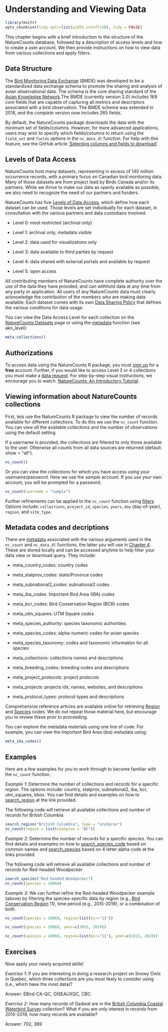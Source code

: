 # Understanding and Viewing Data {#Data3}

```r
library(knitr)
opts_chunk$set(tidy.opts=list(width.cutoff=50), tidy = FALSE)
```

This chapter begins with a brief introduction to the structure of the NatureCounts database, followed by a description of access levels and how to create a user account. We then provide instructions on how to view data from various collections and apply filters. 

## Data Structure {#Data3.1}

The [Bird Monitoring Data Exchange](https://www.birdscanada.org/birdmon/default/nc_bmde.jsp) (BMDE) was developed to be a standardized data exchange schema to promote the sharing and analysis of avian observational data. The schema is the core sharing standard of the [Avian Knowledge Network](http://www.avianknowledge.net).The BMDE (currently version 2.0) includes 169 *core* fields that are capable of capturing all metrics and descriptors associated with a bird observation. The BMDE schema was extended in 2018, and the *complete* version now includes 265 fields.

By default, the NatureCounts package downloads the data with the *minimum* set of fields/columns. However, for more advanced applications, users may wish to specify which fields/columns to return using the `field_set` and `fields` options in the `nc_data_dl` function. For help with this feature, see the GitHub article ['Selecting columns and fields to download'](https://birdstudiescanada.github.io/naturecounts/articles/selecting-fields.html).   

## Levels of Data Access {#Data3.2}

NatureCounts host many datasets, representing in excess of 140 million occurrence records, with a primary focus on Canadian bird monitoring data. Many of those datasets are from project lead by Birds Canada and/or its partners. While we thrive to make our data as openly available as possible, we also need to recognize the need of our partners and funders.

NatureCounts has five [Levels of Data Access](https://www.birdscanada.org/birdmon/default/nc_access_levels.jsp), which define how each dataset can be used. Those levels are set individually for each dataset, in consultation with the various partners and data custodians involved.

  - Level 0: most restricted (archival only)
  
  - Level 1: archival only, metadata visible
  
  - Level 2: data used for visualizations only
  
  - Level 3: data available to third parties by request
  
  - Level 4: data shared with external portals and available by request
  
  - Level 5: open access

All contributing members of NatureCounts have complete authority over the use of the data they have provided, and can withhold data at any time from any party or application. All users of any NatureCounts data must clearly acknowledge the contribution of the members who are making data available. Each dataset comes with its own [Data Sharing Policy](https://www.birdscanada.org/birdmon/default/nc_data_sharing.jsp) that defines the various conditions for data usage.

You can view the Data Access Level for each collection on the [NatureCounts Datasets](https://www.birdscanada.org/birdmon/default/datasets.jsp) page or using the [metadata](#Data3.5) function (see akn_level):

```r
meta_collections() 
``` 

## Authorizations {#Data3.3}

To access data using the NatureCounts R package, you must [sign up](https://www.birdscanada.org/birdmon/default/register.jsp) for a **free** account. Further, if you would like to access Level 3 or 4 collections you must make a [data request](https://www.birdscanada.org/birdmon/default/searchquery.jsp). For step-by-step visual instructions, we encourage you to watch: [NatureCounts: An Introductory Tutorial](link to be provided).

## Viewing information about NatureCounts collections {#Data3.4}

First, lets use the NatureCounts R package to view the number of records available for different collections. To do this we use the `nc_count` function. You can view *all* the available collections and the number of observations using the default setting. 

If a username is provided, the collections are filtered to only those available to the user. Otherwise all counts from all data sources are returned (default: show = "all").

```r
nc_count() 
```

Or you can view the collections for which you have access using your username/password. Here we use the *sample* account. If you use your own account, you will be prompted for a password. 

```r
nc_count(username = "sample")
```

Further refinements can be applied to the `nc_count` function using [filters](#Download4)  Options include: `collections`, `project_id`, `species`, `years`, `doy` (day-of-year), `region`, and `site_type`. 

## Metadata codes and decriptions {#Data3.5}

There are [metadata](https://birdstudiescanada.github.io/naturecounts/reference/meta.html) associated with the various arguments used in the `nc_count` and `nc_data_dl` functions, the latter you will use in [Chapter 4](#Download4). These are stored locally and can be accessed anytime to help filter your data view or download query. They include: 

  - meta_country_codes: country codes
  
  - meta_statprov_codes: state/Province codes
  
  - meta_subnational2_codes: subnational2 codes
  
  - meta_iba_codes: Important Bird Area (IBA) codes
  
  - meta_bcr_codes: Bird Conservation Region (BCR) codes
  
  - meta_utm_squares: UTM Square codes
  
  - meta_species_authority: species taxonomic authorities
  
  - meta_species_codes: alpha-numeric codes for avian species
  
  - meta_species_taxonomy: codes and taxonomic information for all species
  
  - meta_collections: collections names and descriptions
  
  - meta_breeding_codes: breeding codes and descriptions
  
  - meta_project_protocols: project protocols
  
  - meta_projects: projects ids, names, websites, and descriptions
  
  - meta_protocol_types: protocol types and descriptions

Comprehensive reference articles are available online for retrieving [Region](https://birdstudiescanada.github.io/naturecounts/articles/region-codes.html) and [Species](https://birdstudiescanada.github.io/naturecounts/articles/species-codes.html) codes. We do not repeat those material here, but encourage you to review these prior to proceeding. 

You can explore the metadata materials using one line of code. For example, you can view the Important Bird Area (iba) metadata using:

```r
meta_iba_codes()
```

## Examples {#Data3.6}

Here are a few examples for you to work through to become familiar with the `nc_count` function.  

*Example 1*: Determine the number of collections and records for a specific *region*. The options include: country, statprov, subnational2, iba, bcr, utm_squares, bbox. You can find details and examples on how to [search_region](https://birdstudiescanada.github.io/naturecounts/articles/region-codes.html) at the link provided.

The following code will retrieve all available collections and number of records for British Columbia
```r
search_region("British Columbia", type = "statprov")
nc_count(region = list(statprov = "BC"))
```

*Example 2*: Determine the number of records for a specific *species*. You can find details and examples on how to [search_species_code](https://birdstudiescanada.github.io/naturecounts/reference/search_species_code.html) based on common names and [search_species](https://birdstudiescanada.github.io/naturecounts/reference/search_species.html) based on 4 letter alpha code at the links provided.  

The following code will retrieve all available collections and number of records for Red-headed Woodpecker  
```r
search_species("Red-headed Woodpecker")
nc_count(species = 10060)
```

*Example 3*: We can further refine the Red-headed Woodpecker example (above) by filtering the species-specific data by region (e.g., [Bird Conservation Region](http://nabci-us.org/assets/images/bcr_map2.jpg) 11), time period (e.g., 2015-2019), or a combination of both.

```r
nc_count(species = 10060, region=list(bcr="11"))

nc_count(species = 10060, year=c(2015, 2019))

nc_count(species = 10060, region=list(bcr="11"), year=c(2015, 2019))
```

## Exercises {#Data3.7}

Now apply your newly acquired skills!

*Exercise 1*: If you are interesting in doing a research project on Snowy Owls in Quebec, which three collections are you most likely to consider using (i.e., which have the most data)?

Answer: EBird-CA-QC, OISEAUXQC, CBC 

*Exercise 2*: How many records of Gadwal are in the [British Columbia Coastal Waterbird Survey](https://www.birdscanada.org/birdmon/atowls/datasets.jsp?code=BCCWS) collection? What if you are only interest in records from 2010-2019, how many records are available? 

Answer: 702, 389



